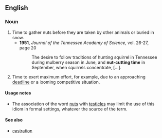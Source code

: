 ==English==

===Noun===
{{en-noun|sg=[[nut]]-[[cutting]] [[time]]}}

# Time to gather nuts before they are taken by other animals or buried in snow.
#* '''1951''', ''Journal of the Tennessee Academy of Science'', vol. 26-27, page 20
#*: The desire to follow traditions of hunting squirrel in Tennessee during mulberry season in June, and '''nut-cutting time''' in September, when squirrels concentrate, [...].
# {{idiomatic}} Time to exert maximum effort, for example, due to an approaching [[deadline]] or a looming competitive situation.

====Usage notes====
* The association of the word [[nuts]] with [[testicles]] may limit the use of this idiom in formal settings, whatever the source of the term.

====See also====
* [[castration]]